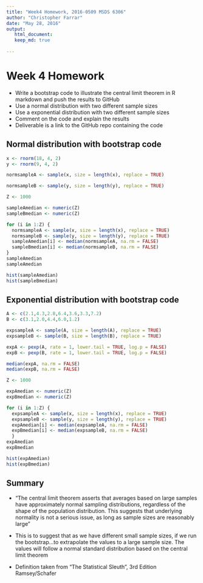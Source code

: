 ```yaml
---
title: "Week4 Homework, 2016-0509 MSDS 6306"
author: "Christopher Farrar"
date: "May 28, 2016"
output: 
   html_document:
   keep_md: true
   
---
```

# Week 4 Homework
  * Write a bootstrap code to illustrate the central limit theorem in R markdown and push the results
    to GitHub
  * Use a normal distribution with two different sample sizes
  * Use a exponential distribution with two different sample sizes
  * Comment on the code and explain the results
  * Deliverable is a link to the GitHub repo containing the code

## Normal distribution with bootstrap code 

```r
x <- rnorm(18, 4, 2)
y <- rnorm(9, 4, 2)

normsampleA <- sample(x, size = length(x), replace = TRUE)

normsampleB <- sample(y, size = length(y), replace = TRUE)

Z <- 1000

sampleAmedian <- numeric(Z)
sampleBmedian <- numeric(Z)

for (i in 1:Z) {
  normsampleA <- sample(x, size = length(x), replace = TRUE)
  normsampleB <- sample(y, size = length(y), replace = TRUE)
  sampleAmedian[i] <- median(normsampleA, na.rm = FALSE)
  sampleBmedian[i] <- median(normsampleB, na.rm = FALSE)
}
sampleAmedian
sampleAmedian

hist(sampleAmedian)
hist(sampleBmedian)

```

## Exponential distribution with bootstrap code

```r

A <- c(2.1,4.3,2.8,6.4,3.6,3.3,7.2)
B <- c(3.1,2.0,4.4,6.0,1.2)

expsampleA <- sample(A, size = length(A), replace = TRUE)
expsampleB <- sample(B, size = length(B), replace = TRUE)

expA <- pexp(A, rate = 1, lower.tail = TRUE, log.p = FALSE)
expB <- pexp(B, rate = 1, lower.tail = TRUE, log.p = FALSE)

median(expA, na.rm = FALSE)
median(expB, na.rm = FALSE)

Z <- 1000

expAmedian <- numeric(Z)
expBmedian <- numeric(Z)

for (i in 1:Z) {
  expsampleA <- sample(x, size = length(x), replace = TRUE)
  expsampleB <- sample(y, size = length(y), replace = TRUE)
  expAmedian[i] <- median(expsampleA, na.rm = FALSE)
  expBmedian[i] <- median(expsampleB, na.rm = FALSE)
  }
expAmedian
expBmedian

hist(expAmedian)
hist(expBmedian)

```

## Summary 
  * "The central limit theorem asserts that averages based on large samples have approximately normal
    sampling distributions, regardless of the shape of the population distribution. This suggests
    that underlying normality is not a serious issue, as long as sample sizes are reasonably large" 
  
  * This is to suggest that as we have different small sample sizes, if we run the bootstrap...to
    extrapolate the values to a large sample size. The values will follow a normal standard
    distribution based on the central limit theorem
    
  * Definition taken from "The Statistical Sleuth", 3rd Edition Ramsey/Schafer
